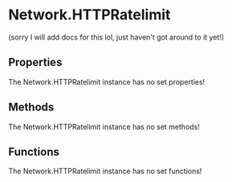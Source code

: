 [//]: # (This file was automatically compiled through the Generator luau code under this repository)
[//]: # (if you want to edit the documentation of discord-luau, please write changes)
[//]: # (to the discord-luau repository itself, we extract the comments from discord-luau and translate)
[//]: # (them into markdown files that Nextra can interpret!)

[//]: # (----- NEXTRA COMPONENTS IMPORT ----- )


[//]: # (----- DOCUMENT HEADER ----- )

# Network.HTTPRatelimit

(sorry I will add docs for this lol, just haven't got around to it yet!)

[//]: # (----- DOCUMENT PROPERTIES ----- )

## Properties

The Network.HTTPRatelimit instance has no set properties!

[//]: # (----- DOCUMENT METHODS ----- )

## Methods

The Network.HTTPRatelimit instance has no set methods!

[//]: # (----- DOCUMENT FUNCTIONS ----- )

## Functions

The Network.HTTPRatelimit instance has no set functions!

